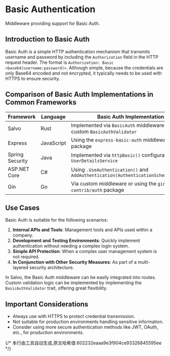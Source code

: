 # Basic Authentication

Middleware providing support for Basic Auth.


## Introduction to Basic Auth

Basic Auth is a simple HTTP authentication mechanism that transmits username and password by including the `Authorization` field in the HTTP request header. The format is `Authorization: Basic <base64(username:password)>`. Although simple, because the credentials are only Base64 encoded and not encrypted, it typically needs to be used with HTTPS to ensure security.

## Comparison of Basic Auth Implementations in Common Frameworks

| Framework       | Language   | Basic Auth Implementation                                           |
|-----------------|------------|---------------------------------------------------------------------|
| Salvo           | Rust       | Implemented via `BasicAuth` middleware and custom `BasicAuthValidator` |
| Express         | JavaScript | Using the `express-basic-auth` middleware package                 |
| Spring Security | Java       | Implemented via `httpBasic()` configuration and `UserDetailsService` |
| ASP.NET Core    | C#         | Using `.UseAuthentication()` and `AddAuthentication(AuthenticationSchemes.Basic)` |
| Gin             | Go         | Via custom middleware or using the `gin-contrib/auth` package       |

## Use Cases

Basic Auth is suitable for the following scenarios:

1.  **Internal APIs and Tools**: Management tools and APIs used within a company.
2.  **Development and Testing Environments**: Quickly implement authentication without needing a complex login system.
3.  **Simple API Protection**: When a complex user management system is not required.
4.  **In Conjunction with Other Security Measures**: As part of a multi-layered security architecture.

In Salvo, the Basic Auth middleware can be easily integrated into routes. Custom validation logic can be implemented by implementing the `BasicAuthValidator` trait, offering great flexibility.

## Important Considerations

- Always use with HTTPS to protect credential transmission.
- Not suitable for production environments handling sensitive information.
- Consider using more secure authentication methods like JWT, OAuth, etc., for production environments.

<Tabs>
  <Tab label="main.rs">
    <BasicAuthCode/>
  </Tab>
  <Tab label="Cargo.toml">
    <BasicAuthCargoCode/>
  </Tab>
</Tabs>
{/* 本行由工具自动生成,原文哈希值:602232eaaa9e3f904ce93326845595ee */}